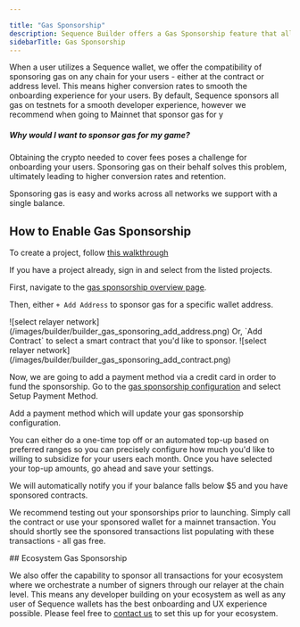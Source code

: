 ```yaml
---

title: "Gas Sponsorship"
description: Sequence Builder offers a Gas Sponsorship feature that allows project owners to sponsor gas for their users in web3 games. By covering transaction fees, players can enjoy a seamless gaming experience without worrying about obtaining crypto for fees.
sidebarTitle: Gas Sponsorship
---
```




When a user utilizes a Sequence wallet, we offer the compatibility of sponsoring gas on any chain for your users - either at the contract or address level. This means higher conversion rates to smooth the onboarding experience for your users. By default, Sequence sponsors all gas on testnets for a smooth developer experience, however we recommend when going to Mainnet that sponsor gas for y

##### Why would I want to sponsor gas for my game?

Obtaining the crypto needed to cover fees poses a challenge for onboarding your users. Sponsoring gas on their behalf solves this problem, ultimately leading to higher conversion rates and retention.

Sponsoring gas is easy and works across all networks we support with a single balance.

## How to Enable Gas Sponsorship

<Steps>
<Step title="Create or Select Project">

To create a project, follow [this walkthrough](/support/builder/project-management#watch-a-project-be-created-in-the-builder)

If you have a project already, sign in and select from the listed projects.

</Step>
<Step title="Sponsor Contract Address">

First, navigate to the [gas sponsorship overview page](https://sequence.build/project/default/relayer?view=overview).

Then, either `+ Add Address` to sponsor gas for a specific wallet address.
<Frame>
![select relayer network](/images/builder/builder_gas_sponsoring_add_address.png)
</Frame>
Or, `Add Contract` to select a smart contract that you'd like to sponsor.
<Frame>
![select relayer network](/images/builder/builder_gas_sponsoring_add_contract.png)
</Frame>
</Step>
<Step title="Add Payment & Configure">

Now, we are going to add a payment method via a credit card in order to fund the sponsorship. Go to the [gas sponsorship configuration](https://sequence.build/project/default/relayer?view=gas-tank) and select Setup Payment Method.

Add a payment method which will update your gas sponsorship configuration.

You can either do a one-time top off or an automated top-up based on preferred ranges so you can precisely configure how much you'd like to willing to subsidize for your users each month. Once you have selected your top-up amounts, go ahead and save your settings.

We will automatically notify you if your balance falls below $5 and you have sponsored contracts.

</Step>
<Step title="Test your Sponsorship">

We recommend testing out your sponsorships prior to launching. Simply call the contract or use your sponsored wallet for a mainnet transaction. You should shortly see the sponsored transactions list populating with these transactions - all gas free.

</Step>
</Steps>
## Ecosystem Gas Sponsorship

We also offer the capability to sponsor all transactions for your ecosystem where we orchestrate a number of signers through our relayer at the chain level. This means any developer building on your ecosystem as well as any user of Sequence wallets has the best onboarding and UX experience possible. Please feel free to [contact us](https://support.sequence.xyz) to set this up for your ecosystem.
